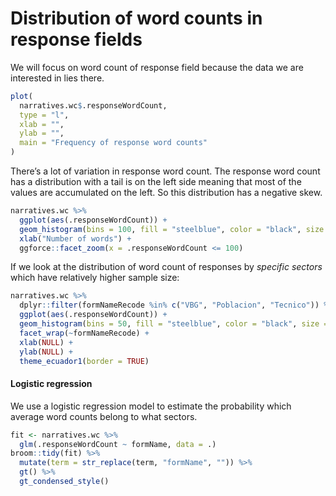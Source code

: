 
# Distribution of word counts in response fields {-}

We will focus on word count of response field because the data we are interested
in lies there.

```r
plot(
  narratives.wc$.responseWordCount,
  type = "l",
  xlab = "",
  ylab = "",
  main = "Frequency of response word counts"
)
```

There's a lot of variation in response word count. The response word count has a
distribution with a tail is on the left side meaning that most of the values are
accumulated on the left. So this distribution has a negative skew.

```r
narratives.wc %>% 
  ggplot(aes(.responseWordCount)) +
  geom_histogram(bins = 100, fill = "steelblue", color = "black", size = 0.1) +
  xlab("Number of words") +
  ggforce::facet_zoom(x = .responseWordCount <= 100)
```

If we look at the distribution of word count of responses by *specific sectors*
which have relatively higher sample size:

```r
narratives.wc %>% 
  dplyr::filter(formNameRecode %in% c("VBG", "Poblacion", "Tecnico")) %>% 
  ggplot(aes(.responseWordCount)) +
  geom_histogram(bins = 50, fill = "steelblue", color = "black", size = 0.1) +
  facet_wrap(~formNameRecode) +
  xlab(NULL) +
  ylab(NULL) +
  theme_ecuador1(border = TRUE)
```

#### Logistic regression {-}

We use a logistic regression model to estimate the probability which average
word counts belong to what sectors.

```r
fit <- narratives.wc %>% 
  glm(.responseWordCount ~ formName, data = .)
broom::tidy(fit) %>% 
  mutate(term = str_replace(term, "formName", "")) %>% 
  gt() %>% 
  gt_condensed_style()
```

